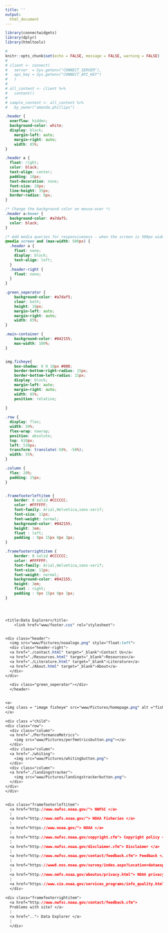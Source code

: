 ```yaml
---
title: ''
output:
  html_document
---
```


```r
library(connectwidgets)
library(dplyr)
library(htmltools)

# 
knitr::opts_chunk$set(echo = FALSE, message = FALSE, warning = FALSE)
# 
# client <- connect(
#   server  = Sys.getenv("CONNECT_SERVER"),
#   api_key = Sys.getenv("CONNECT_API_KEY")
#   )
# 
# all_content <- client %>%
#   content()
# 
# sample_content <- all_content %>%
#   by_owner("amanda.phillips")


```

```css

.header {
  overflow: hidden;
  background-color: white;
  display: block;
    margin-left: auto;
    margin-right: auto;
    width: 85%;
}

.header a {
  float: right;
  color: black;
  text-align: center;
  padding: 18px;
  text-decoration: none;
  font-size: 20px;
  line-height: 35px;
  border-radius: 8px;
}

/* Change the background color on mouse-over */
.header a:hover {
  background-color: #a7daf5;
  color: black;
}

/* Add media queries for responsiveness - when the screen is 500px wide or less, stack the links on top of each other */
@media screen and (max-width: 500px) {
  .header a {
    float: none;
    display: block;
    text-align: left;
  }
  .header-right {
    float: none;
  }
}

.green_seperator {
    background-color: #a7daf5;
    clear: both;
    height: 10px;
    margin-left: auto;
    margin-right: auto;
    width: 85%;
}

.main-container {
    background-color: #042155;
    max-width: 100%;
}


img.fisheye{    
    box-shadow: 0 0 10px #000;
    border-bottom-right-radius: 15px;
    border-bottom-left-radius: 15px;
    display: block;
    margin-left: auto;
    margin-right: auto;
    width: 85%;
    position: relative;
    
}

.row {
  display: flex;
  width: 50%;
  flex-wrap: nowrap;
  position: absolute;
  top: 610px;
  left: 530px;
  transform: translate(-50%, -50%);
  width: 55%;
}

.column {
  flex: 20%;
  padding: 15px;
}


.framefooterleftitem {
    border: 0 solid #CCCCCC;
    color: #FFFFFF;
    font-family: Arial,Helvetica,sans-serif;
    font-size: 11px;
    font-weight: normal;
    background-color: #042155;
    height: 3em;
    float : left;
    padding : 0px 15px 0px 3px;
}

.framefooterrightitem {
    border: 0 solid #CCCCCC;
    color: #FFFFFF;
    font-family: Arial,Helvetica,sans-serif;
    font-size: 11px;
    font-weight: normal;
    background-color: #042155;
    height: 3em;
    float : right;
    padding : 0px 15px 0px 3px;
}




<title>Data Explorer</title>
    <link href="www/footer.css" rel="stylesheet">


<div class="header">
  <img src="www/Pictures/noaalogo.png" style="float:left">
  <div class="header-right">
  <a href="./contact.html" target="_blank">Contact Us</a>
  <a href="./Resources.html" target="_blank">Resources</a>
  <a href="./Literature.html" target="_blank">Literature</a>
  <a href="./About.html" target="_blank">About</a>
  </div>
</div>

  <div class="green_seperator"></div>
  </header>


<a>
<img class = "image fisheye" src="www/Pictures/homepage.png" alt ="fisheye Fisheries Economic Explorer">
</a>

<div class ="child">
<div class="row">
  <div class="column">
  <a href="./PerformanceMetrics">
    <img src="www/Pictures/perfmetricsbutton.png"></a>
  </div>
  <div class="column">
  <a href="./whiting">
    <img src="www/Pictures/whitingbutton.png">
  </div>
  <div class="column">
  <a href="./landingstracker"> 
    <img src="www/Pictures/landingstrackerbutton.png">
  </div>
</div>
</div>


<div class="framefooterleftitem">
  <a href="http://www.nwfsc.noaa.gov/"> NWFSC </a>
  |
  <a href="http://www.nmfs.noaa.gov/"> NOAA Fisheries </a>
  |
  <a href="https://www.noaa.gov/"> NOAA </a>
  |
  <a href="http://www.nwfsc.noaa.gov/copyright.cfm"> Copyright policy </a>
  |
  <a href="http://www.nwfsc.noaa.gov/disclaimer.cfm"> Disclaimer </a>
  |
  <a href="http://www.nwfsc.noaa.gov/contact/feedback.cfm"> Feedback </a>
  |
  <a href="https://www8.nos.noaa.gov/survey/index.aspx?Location=dataexplorer"> NOAA customer satisfaction survey </a>
  |
  <a href="http://www.nmfs.noaa.gov/aboutus/privacy.html"> NOAA privacy policy </a>
  |
  <a href="https://www.cio.noaa.gov/services_programs/info_quality.html"> NOAA information quality </a>
  </div>
  
<div class="framefooterrightitem">
  <a href="http://www.nwfsc.noaa.gov/contact/feedback.cfm">
  Problems with site? </a>
  |
  <a href=".."> Data Explorer </a>
  |
  </div>
         
       

        
```



